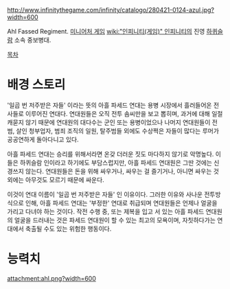 http://www.infinitythegame.com/infinity/catalogo/280421-0124-azul.jpg?width=600

Ahl Fassed Regiment. [[미니어처 게임]] [[wiki:"인피니티(게임)" 인피니티]]의 진영 [[하퀴슬람]] 소속 중보병대.

[[목차]]
= 배경 스토리 =
'일곱 번 저주받은 자들' 이라는 뜻의 아흘 파세드 연대는 용병 시장에서 흘러들어온 전사들로 이루어진 연대다. 연대원들은 오직 전투 솜씨만을 보고 뽑히며, 과거에 대해 일절 캐묻지 않기 때문에 연대원의 대다수는 군인 또는 용병이었으나 나머지 연대원들이 전범, 살인 청부업자, 범죄 조직의 일원, 탈주범들 외에도 수상쩍은 자들이 많다는 루머가 공공연하게 돌아다니고 있다.

아흘 파세드 연대는 승리를 위해서라면 온갖 더러운 짓도 마다하지 않기로 악명높다. 이들은 하퀴슬람 인이라고 하기에도 부담스럽지만, 아흘 파세드 연대원은 그딴 것에는 신경쓰지 않는다. 연대원들은 돈을 위해 싸우거나, 싸우는 걸 즐기거나, 아니면 싸우는 것 외에는 아무것도 모르기 때문에 싸운다.

이것이 연대 이름이 '일곱 번 저주받은 자들' 인 이유이다. 그러한 이유와 사나운 전투방식으로 인해, 아흘 파세드 연대는 '부정한' 연대로 취급되며 연대원들은 언제나 얼굴을 가리고 다녀야 하는 것이다. 작전 수행 중, 또는 제복을 입고 서 있는 아흘 파세드 연대원의 얼굴을 드러내는 것은 파세드 연대원이 할 수 있는 최고의 모욕이며, 자칫하다가는 연대에서 축출될 수도 있는 위험한 행동이다.

= 능력치 =
attachment:ahl.png?width=600
